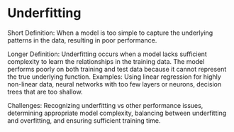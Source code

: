 # Underfitting

Short Definition: When a model is too simple to capture the underlying patterns in the data, resulting in poor performance.

Longer Definition: Underfitting occurs when a model lacks sufficient complexity to learn the relationships in the training data. The model performs poorly on both training and test data because it cannot represent the true underlying function.
Examples: Using linear regression for highly non-linear data, neural networks with too few layers or neurons, decision trees that are too shallow.

Challenges: Recognizing underfitting vs other performance issues, determining appropriate model complexity, balancing between underfitting and overfitting, and ensuring sufficient training time.